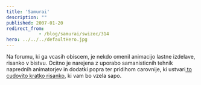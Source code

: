 ```yaml
---
title: 'Samurai'
description: ""
published: 2007-01-20
redirect_from: 
            - /blog/samurai/swizec/314
hero: ../../../defaultHero.jpg
---
```


Na forumu, ki ga vcasih obiscem, je nekdo omenil animacijo lastne izdelave, risanko v bistvu. Ocitno je narejena z uporabo samanisticnih tehnik naprednih animatorjev in dodatki popra ter pridihom carovnije, ki ustvari[ to cudovito kratko risanko](http://www.threeleggedlegs.com/work/samurai/), ki vam bo vzela sapo.
